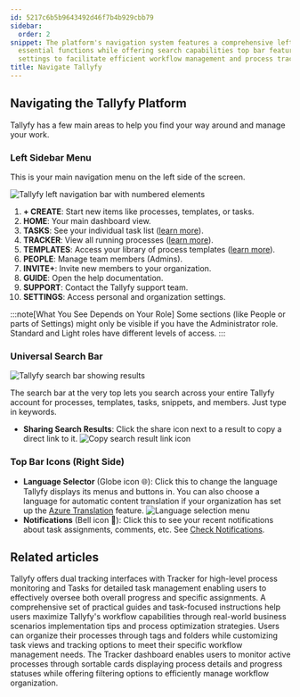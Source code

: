 ```yaml
---
id: 5217c6b5b9643492d46f7b4b929cbb79
sidebar:
  order: 2
snippet: The platform's navigation system features a comprehensive left sidebar with
  essential functions while offering search capabilities top bar features and language
  settings to facilitate efficient workflow management and process tracking.
title: Navigate Tallyfy
---
```


## Navigating the Tallyfy Platform

Tallyfy has a few main areas to help you find your way around and manage your work.

### Left Sidebar Menu

This is your main navigation menu on the left side of the screen.

![Tallyfy left navigation bar with numbered elements](https://screenshots.tallyfy.com/tallyfy%2Fpro%2Fdesktop-light-sidebar-numerated.png)

1.  **+ CREATE**: Start new items like processes, templates, or tasks.
2.  **HOME**: Your main dashboard view.
3.  **TASKS**: See your individual task list ([learn more](/products/pro/tracking-and-tasks/tasks/)).
4.  **TRACKER**: View all running processes ([learn more](/products/pro/tracking-and-tasks/tracker-view/)).
5.  **TEMPLATES**: Access your library of process templates ([learn more](/products/pro/documenting/templates/)).
6.  **PEOPLE**: Manage team members (Admins).
7.  **INVITE+**: Invite new members to your organization.
8.  **GUIDE**: Open the help documentation.
9.  **SUPPORT**: Contact the Tallyfy support team.
10. **SETTINGS**: Access personal and organization settings.

:::note[What You See Depends on Your Role]
Some sections (like People or parts of Settings) might only be visible if you have the Administrator role. Standard and Light roles have different levels of access.
:::

### Universal Search Bar

![Tallyfy search bar showing results](https://screenshots.tallyfy.com/tallyfy%2Fpro%2Fdesktop-light-search-bar-results.png)

The search bar at the very top lets you search across your entire Tallyfy account for processes, templates, tasks, snippets, and members. Just type in keywords.

*   **Sharing Search Results**: Click the share icon next to a result to copy a direct link to it.
    ![Copy search result link icon](https://screenshots.tallyfy.com/tallyfy%2Fpro%2Fdesktop-light-copy-search-result-link.png)

### Top Bar Icons (Right Side)

*   **Language Selector** (Globe icon 🌐): Click this to change the language Tallyfy displays its menus and buttons in. You can also choose a language for automatic content translation if your organization has set up the [Azure Translation](/products/pro/integrations/azure-translation/) feature.
    ![Language selection menu](https://screenshots.tallyfy.com/tallyfy%2Fpro%2Fdesktop-light-change-language.png)
*   **Notifications** (Bell icon 🔔): Click this to see your recent notifications about task assignments, comments, etc. See [Check Notifications](/products/pro/tracking-and-tasks/how-can-i-view-notifications-in-tallyfy/).


## Related articles
<CardGrid>
<LinkTitleCard header="<b>Pro > Tracking</b>" href="/products/pro/tracking-and-tasks/" > Tallyfy offers dual tracking interfaces with Tracker for high-level process monitoring and Tasks for detailed task management enabling users to effectively oversee both overall progress and specific assignments. </LinkTitleCard>
<LinkTitleCard header="<b>Tutorials > How-to guides</b>" href="/products/pro/tutorials/how-to/" > A comprehensive set of practical guides and task-focused instructions help users maximize Tallyfy's workflow capabilities through real-world business scenarios implementation tips and process optimization strategies. </LinkTitleCard>
<LinkTitleCard header="<b>Tracker View > Organize processes</b>" href="/products/pro/tracking-and-tasks/tracker-view/organize-processes/" > Users can organize their processes through tags and folders while customizing task views and tracking options to meet their specific workflow management needs. </LinkTitleCard>
<LinkTitleCard header="<b>Tracker View > Manage and track my processes</b>" href="/products/pro/tracking-and-tasks/tracker-view/how-can-i-manage-and-track-my-processes-on-tallyfy/" > The Tracker dashboard enables users to monitor active processes through sortable cards displaying process details and progress statuses while offering filtering options to efficiently manage workflow organization. </LinkTitleCard>
</CardGrid>